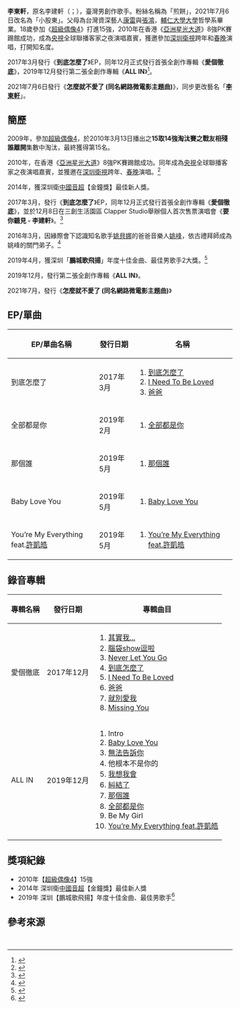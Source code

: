 {{Multiple issues|
{{Fanpov|條目}}
{{inappropriate tone|time=2020-01-31T08:09:20+00:00}}
{{BLPsources|time=2020-11-26T14:10:28+00:00}}
}}
{{藝人
| 姓名 = 李東軒
| 圖片 = 
| 類型 = 男歌手
| 英文名 = Austin Lee
| 職業 = [[唱作歌手|唱作歌手]]
| 國籍 = {{ROC}}
| 出生日期 = {{Birth_date_and_age|1990|10|11}}
| 音樂類型 = 流行
| 演奏樂器 = 結他、鋼琴、鍵盤
| 教育程度 = [[輔仁大學|輔仁大學]]哲學系
| 代表作 = 《其實我...》<br>《糾結了》<br>《就別愛我》<br>《我想我會》
| 網站 = [https://www.youtube.com/channel/UCBuFS6lsYZhfDPA9v0hhO3g Youtube]

[https://www.facebook.com/Itisaustinlee Facebook]

[https://www.instagram.com/itisaustinlee Instagram]
}}

'''李東軒'''，原名李建軒（{{lang-en|Austin Lee}}；{{bd|1990年|10月11日}}），臺灣男創作歌手。粉絲名稱為「煎餅」，2021年7月6日改名為「小股東」。父母為台灣資深藝人[[康雷|康雷]]與[[張鴻|張鴻]]，[[輔仁大學大學|輔仁大學大學]]哲學系畢業。18歲參加《[[超級偶像4|超級偶像4]]》打進15強，2010年在香港《[[亞洲星光大道|亞洲星光大道]]》8強PK賽踢館成功，成為[[中国中央电视台|央視]]全球聯播客家之夜演唱嘉賓，獲邀參加[[深圳衛視|深圳衛視]]跨年和[[春晚|春晚]]演唱，打開知名度。

2017年3月發行《'''到底怎麼了'''》EP，同年12月正式發行首張全創作專輯《'''愛個徹底'''》，2019年12月發行第二張全創作專輯《'''ALL IN'''》<ref>{{cite news|title=李建軒「ALL IN」揭感情觀！|url=https://www.chinatimes.com/realtimenews/20200108003858-260404?chdtv|author=中國時報-尤嬿妮|date=2020-01-08|work=|publisher=中國時報|accessdate=2020-12-02|language=|format=|archive-date=2020-01-09|archive-url=https://web.archive.org/web/20200109194128/https://www.chinatimes.com/realtimenews/20200108003858-260404?chdtv|dead-url=no}}</ref>。


2021年7月6日發行《'''怎麼就不愛了 (同名網路微電影主題曲)'''》，同步更改藝名「'''[[李東軒|李東軒]]'''」。

==簡歷==
2009年，參加[[超級偶像4|超級偶像4]]，於2010年3月13日播出之'''15取14強淘汰賽之戰友相殘誰離開'''集數中淘汰，最終獲得第15名。

2010年，在香港《[[亞洲星光大道|亞洲星光大道]]》8強PK賽踢館成功。同年成為[[中国中央电视台|央視]]全球聯播客家之夜演唱嘉賓，並獲邀在[[深圳衛視|深圳衛視]]跨年、[[春晚|春晚]]演唱。<ref>{{Cite news|url=https://www.setn.com/News.aspx?NewsID=230021|title=星二代出輯　歌壇新人李建軒來頭不小　爸媽是歌壇神鵰俠侶|author=三立新聞|date=2017-03-03|work=|publisher=三立新聞台|accessdate=2020-12-02|language=|format=|archive-date=2020-12-13|archive-url=https://web.archive.org/web/20201213121500/https://www.setn.com/News.aspx?NewsID=230021|dead-url=no}}</ref>

2014年，獲深圳衛[[中國音超|中國音超]]【金鐘獎】最佳新人獎。

2017年3月，發行《'''到底怎麼了'''》EP，同年12月正式發行首張全創作專輯《'''愛個徹底'''》，並於12月8日在三創生活園區 Clapper Studio舉辦個人首次售票演唱會《'''要你聽見 - 李建軒'''》。<ref>{{Cite news|url=https://ent.ltn.com.tw/news/breakingnews/2286279|title=創作歌手李建軒首場個人售票演唱會 引爆樂壇新勢力|author=自由時報|date=2017-12-18|work=|publisher=自由時報|accessdate=2020-12-02|language=|format=|archive-date=2018-05-05|archive-url=https://web.archive.org/web/20180505025701/http://ent.ltn.com.tw/news/breakingnews/2286279|dead-url=no}}</ref>

2016年3月，因緣際會下認識知名歌手[[姚貝娜|姚貝娜]]的爸爸音樂人[[姚峰|姚峰]]，依古禮拜師成為姚峰的關門弟子。<ref>{{Cite news|url=https://ent.ltn.com.tw/news/breakingnews/2795968|title=李建軒遇低潮赴深圳 意外變姚貝娜父關門弟子|author=自由時報|date=2019-05-20|work=|publisher=自由時報|accessdate=2020-12-02|language=|format=|archive-date=2020-12-04|archive-url=https://web.archive.org/web/20201204092948/https://ent.ltn.com.tw/news/breakingnews/2795968|dead-url=no}}</ref>

2019年4月，獲深圳「'''鵬城歌飛揚'''」年度十佳金曲、最佳男歌手2大獎。<ref>{{Cite news|url=https://stars.udn.com/star/story/10092/3822519|title=星二代李建軒奪雙獎 曝肌壯肉體「愛上自己」|author=聯合報記者-林士傑|date=2020-05-19|work=|publisher=聯合報|accessdate=2020-12-02|language=|format=|archive-date=2021-01-18|archive-url=https://web.archive.org/web/20210118120828/https://stars.udn.com/star/story/10092/3822519|dead-url=no}}</ref>

2019年12月，發行第二張全創作專輯《'''ALL IN'''》。

2021年7月，發行《'''怎麼就不愛了 (同名網路微電影主題曲)'''》

== EP/單曲 ==
{| class="wikitable sortable"
|+
!EP/單曲名稱
!發行日期
!名稱
|-
|到底怎麼了
|2017年3月
|
# [https://www.youtube.com/watch?v=XN20UBd5lxc&feature=youtu.be&ab_channel=%E6%9D%8E%E5%BB%BA%E8%BB%92AustinLee 到底怎麼了] {{Wayback|url=https://www.youtube.com/watch?v=XN20UBd5lxc&feature=youtu.be&ab_channel=%E6%9D%8E%E5%BB%BA%E8%BB%92AustinLee |date=20210709200606 }}
# [https://www.youtube.com/watch?v=cwXtnZvGN_w&feature=youtu.be&ab_channel=%E6%9D%8E%E5%BB%BA%E8%BB%92AustinLee I Need To Be Loved] {{Wayback|url=https://www.youtube.com/watch?v=cwXtnZvGN_w&feature=youtu.be&ab_channel=%E6%9D%8E%E5%BB%BA%E8%BB%92AustinLee |date=20210709202825 }}
# [https://www.youtube.com/watch?v=0P5EtEgvP-Q&feature=youtu.be&ab_channel=%E6%9D%8E%E5%BB%BA%E8%BB%92AustinLee 爸爸] {{Wayback|url=https://www.youtube.com/watch?v=0P5EtEgvP-Q&feature=youtu.be&ab_channel=%E6%9D%8E%E5%BB%BA%E8%BB%92AustinLee |date=20210709195152 }}
|-
|全部都是你
|2019年2月
|
# [https://www.youtube.com/watch?v=2jHtZtWtCdo&feature=youtu.be 全部都是你] {{Wayback|url=https://www.youtube.com/watch?v=2jHtZtWtCdo&feature=youtu.be |date=20210712054410 }}
|-
|那個誰
|2019年5月
|
# [https://www.youtube.com/watch?v=-VjrphRZLV8&feature=youtu.be 那個誰] {{Wayback|url=https://www.youtube.com/watch?v=-VjrphRZLV8&feature=youtu.be |date=20210717134947 }}
|-
|Baby Love You
|2019年5月
|
# [https://www.youtube.com/watch?v=gay2J9CePMA&feature=youtu.be Baby Love You] {{Wayback|url=https://www.youtube.com/watch?v=gay2J9CePMA&feature=youtu.be |date=20210715124254 }}
|-
|You’re My Everything feat.[[許凱皓|許凱皓]]
|2019年5月
|
# [https://www.youtube.com/watch?v=lvLMyjiiidk&feature=youtu.be {{Wayback|url=https://www.youtube.com/watch?v=lvLMyjiiidk&feature=youtu.be |date=20210715223045 }} You’re My Everything feat.許凱皓]{{Wayback|url=https://www.youtube.com/watch?v=lvLMyjiiidk&feature=youtu.be |date=20210715223045 }}
|}


== 錄音專輯 ==
{| class="wikitable sortable"
|+
!專輯名稱
!發行日期
!專輯曲目
|-
|愛個徹底
|2017年12月
|
# [https://www.youtube.com/watch?v=jj7Q_8Z2100&feature=youtu.be&ab_channel=%E6%9D%8E%E5%BB%BA%E8%BB%92AustinLee 其實我...] {{Wayback|url=https://www.youtube.com/watch?v=jj7Q_8Z2100&feature=youtu.be&ab_channel=%E6%9D%8E%E5%BB%BA%E8%BB%92AustinLee |date=20210709195028 }}
# [https://www.youtube.com/watch?v=NE44cDMDTR4&feature=youtu.be 腦袋show逗啦] {{Wayback|url=https://www.youtube.com/watch?v=NE44cDMDTR4&feature=youtu.be |date=20210709200240 }}
# [https://www.youtube.com/watch?v=sIr8lIOxhrI&feature=youtu.be&ab_channel=%E6%9D%8E%E5%BB%BA%E8%BB%92AustinLee Never Let You Go] {{Wayback|url=https://www.youtube.com/watch?v=sIr8lIOxhrI&feature=youtu.be&ab_channel=%E6%9D%8E%E5%BB%BA%E8%BB%92AustinLee |date=20210709193831 }}
# [https://www.youtube.com/watch?v=XN20UBd5lxc&feature=youtu.be&ab_channel=%E6%9D%8E%E5%BB%BA%E8%BB%92AustinLee 到底怎麼了] {{Wayback|url=https://www.youtube.com/watch?v=XN20UBd5lxc&feature=youtu.be&ab_channel=%E6%9D%8E%E5%BB%BA%E8%BB%92AustinLee |date=20210709200606 }}
# [https://www.youtube.com/watch?v=cwXtnZvGN_w&feature=youtu.be&ab_channel=%E6%9D%8E%E5%BB%BA%E8%BB%92AustinLee I Need To Be Loved] {{Wayback|url=https://www.youtube.com/watch?v=cwXtnZvGN_w&feature=youtu.be&ab_channel=%E6%9D%8E%E5%BB%BA%E8%BB%92AustinLee |date=20210709202825 }}
# [https://www.youtube.com/watch?v=0P5EtEgvP-Q&feature=youtu.be&ab_channel=%E6%9D%8E%E5%BB%BA%E8%BB%92AustinLee 爸爸] {{Wayback|url=https://www.youtube.com/watch?v=0P5EtEgvP-Q&feature=youtu.be&ab_channel=%E6%9D%8E%E5%BB%BA%E8%BB%92AustinLee |date=20210709195152 }}
# [https://www.youtube.com/watch?v=GYXQam3DJx0&feature=youtu.be&ab_channel=%E6%9D%8E%E5%BB%BA%E8%BB%92AustinLee 就別愛我] {{Wayback|url=https://www.youtube.com/watch?v=GYXQam3DJx0&feature=youtu.be&ab_channel=%E6%9D%8E%E5%BB%BA%E8%BB%92AustinLee |date=20210709200159 }}
# [https://www.youtube.com/watch?v=_jAE-FpZYSw&feature=youtu.be&ab_channel=%E6%9D%8E%E5%BB%BA%E8%BB%92AustinLee Missing You] {{Wayback|url=https://www.youtube.com/watch?v=_jAE-FpZYSw&feature=youtu.be&ab_channel=%E6%9D%8E%E5%BB%BA%E8%BB%92AustinLee |date=20210709202557 }}
|-
|ALL IN
|2019年12月
|
# Intro
# [https://www.youtube.com/watch?v=gay2J9CePMA&feature=youtu.be Baby Love You] {{Wayback|url=https://www.youtube.com/watch?v=gay2J9CePMA&feature=youtu.be |date=20210715124254 }}
# [https://www.youtube.com/watch?v=e8HYC54S-vw&feature=youtu.be 無法告訴你] {{Wayback|url=https://www.youtube.com/watch?v=e8HYC54S-vw&feature=youtu.be |date=20210713011131 }}
# 他根本不是你的
# [https://www.youtube.com/watch?v=QADdcb0z_vY&feature=youtu.be 我想我會] {{Wayback|url=https://www.youtube.com/watch?v=QADdcb0z_vY&feature=youtu.be |date=20210709194454 }}
# [https://www.youtube.com/watch?v=ZY6j2bozfMk&feature=youtu.be 糾結了] {{Wayback|url=https://www.youtube.com/watch?v=ZY6j2bozfMk&feature=youtu.be |date=20211212105206 }}
# [https://www.youtube.com/watch?v=-VjrphRZLV8&feature=youtu.be 那個誰] {{Wayback|url=https://www.youtube.com/watch?v=-VjrphRZLV8&feature=youtu.be |date=20210717134947 }}
# [https://www.youtube.com/watch?v=2jHtZtWtCdo&feature=youtu.be 全部都是你] {{Wayback|url=https://www.youtube.com/watch?v=2jHtZtWtCdo&feature=youtu.be |date=20210712054410 }}
# Be My Girl
# [https://www.youtube.com/watch?v=lvLMyjiiidk&feature=youtu.be You’re My Everything feat.[[許凱皓|許凱皓]]]
|}


== 獎項紀錄 ==
*2010年【[[超級偶像4|超級偶像4]]】15強
*2014年 深圳衛[[中國音超|中國音超]]【金鐘獎】最佳新人獎
*2019年 深圳【鵬城歌飛揚】年度十佳金曲、最佳男歌手<ref>{{cite news|title=「歌壇葉問」李建軒饒舌美聲！ 創作曲讓爸爸眼眶泛淚|url=https://star.ettoday.net/news/831243|author=ETtoday新聞雲-關韶文|date=2016-12-16|work=|publisher=ETtoday新聞雲|accessdate=2020-12-02|language=|format=|archive-date=2017-07-07|archive-url=https://web.archive.org/web/20170707140029/http://star.ettoday.net/news/831243|dead-url=no}}</ref>

== 參考來源 ==
<br />
